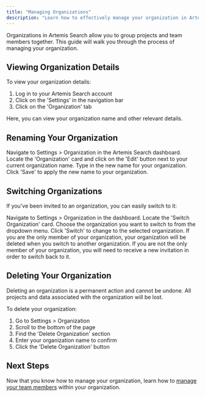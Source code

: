 ```yaml
---
title: "Managing Organizations"
description: "Learn how to effectively manage your organization in Artemis Search"
---
```


Organizations in Artemis Search allow you to group projects and team members together. This guide will walk you through the process of managing your organization.

## Viewing Organization Details

To view your organization details:

1. Log in to your Artemis Search account
2. Click on the 'Settings' in the navigation bar
3. Click on the 'Organization' tab

Here, you can view your organization name and other relevant details.

## Renaming Your Organization

<Steps>
  <Step title="Access Organization Settings">
    Navigate to Settings > Organization in the Artemis Search dashboard.
  </Step>
  <Step title="Edit Organization Name">
    Locate the 'Organization' card and click on the 'Edit' button next to your current organization name.
  </Step>
  <Step title="Enter New Name">
    Type in the new name for your organization.
  </Step>
  <Step title="Save Changes">
    Click 'Save' to apply the new name to your organization.
  </Step>
</Steps>

## Switching Organizations

If you've been invited to an organization, you can easily switch to it:

<Steps>
  <Step title="Go to Organization Settings">
    Navigate to Settings > Organization in the dashboard.
  </Step>
  <Step title="Find Switch Organization">
    Locate the 'Switch Organization' card.
  </Step>
  <Step title="Select New Organization">
    Choose the organization you want to switch to from the dropdown menu.
  </Step>
  <Step title="Confirm Switch">
    Click 'Switch' to change to the selected organization.
  </Step>
</Steps>

<Warning>
  If you are the only member of your organization, your organization will be deleted when you switch to another organization.
</Warning>

<Note>
  If you are not the only member of your organization, you will need to receive a new invitation in order to switch back to it.
</Note>

## Deleting Your Organization

<Warning>
  Deleting an organization is a permanent action and cannot be undone. All projects and data associated with the organization will be lost.
</Warning>

To delete your organization:

1. Go to Settings > Organization
2. Scroll to the bottom of the page
3. Find the 'Delete Organization' section
4. Enter your organization name to confirm
5. Click the 'Delete Organization' button

## Next Steps

Now that you know how to manage your organization, learn how to [manage your team members](/organizations-and-teams/team-management) within your organization.